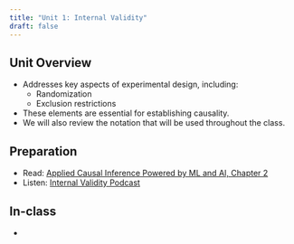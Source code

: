 ```yaml
---
title: "Unit 1: Internal Validity"
draft: false
---
```


## Unit Overview

- Addresses key aspects of experimental design, including:
  - Randomization
  - Exclusion restrictions
- These elements are essential for establishing causality.
- We will also review the notation that will be used throughout the class.

## Preparation

- Read: [Applied Causal Inference Powered by ML and AI, Chapter 2](https://causalml-book.org/assets/chapters/CausalML_chap_2.pdf) 
- Listen: [Internal Validity Podcast](media/InternalValidity.mp3)

## In-class

- 